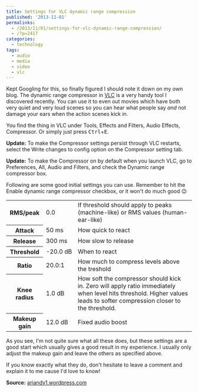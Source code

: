 ---
title: Settings for VLC dynamic range compression
published: '2013-11-01'
permalinks:
  - /2013/11/01/settings-for-vlc-dynamic-range-compression/
  - /?p=2417
categories:
  - technology
tags:
  - audio
  - media
  - video
  - vlc
---

Kept Googling for this, so finally figured I should note it down on my own blog. The dynamic range compressor in [VLC](http://www.videolan.org/vlc/) is a very handy tool I discovered recently. You can use it to even out movies which have both very quiet and very loud scenes so you can hear what people say _and_ not damage your ears when the action scenes kick in.

You find the thing in VLC under Tools, Effects and Filters, Audio Effects, Compressor. Or simply just press <kbd>Ctrl</kbd>+<kbd>E</kbd>.

<b>Update:</b> To make the Compressor settings persist through VLC restarts, select
the Write changes to config option on the Compressor setting tab.

<b>Update:</b> To make the Compressor on by default when you launch VLC, go to Preferences,
All, Audio and Filters, and check the Dynamic range compressor box.

Following are some good initial settings you can use. Remember to hit the Enable dynamic range compressor checkbox, or it won't do much good 😉

<table>
  <tbody>
    <tr>
      <th>RMS/peak</th>
      <td>0.0</td>
      <td>
        If threshold should apply to peaks (machine-like) or RMS values
        (human-ear-like)
      </td>
    </tr>
    <tr>
      <th>Attack</th>
      <td>50 ms</td>
      <td>How quick to react</td>
    </tr>
    <tr>
      <th>Release</th>
      <td>300 ms</td>
      <td>How slow to release</td>
    </tr>
    <tr>
      <th>Threshold</th>
      <td>-20.0 dB</td>
      <td>When to react</td>
    </tr>
    <tr>
      <th>Ratio</th>
      <td>20.0:1</td>
      <td>How much to compress levels above the treshold</td>
    </tr>
    <tr>
      <th>Knee radius</th>
      <td>1.0 dB</td>
      <td>
        How soft the compressor should kick in. Zero will apply ratio
        immediately when level hits threshold. Higher values leads to softer
        compression closer to the threshold.
      </td>
    </tr>
    <tr>
      <th>Makeup gain</th>
      <td>12.0 dB</td>
      <td>Fixed audio boost</td>
    </tr>
  </tbody>
</table>

As you see, I'm not quite sure what all these does, but these settings are a good start which usually gives a good result in my experience. I usually only adjust the makeup gain and leave the others as specified above.

If you know exactly what they do, don't hesitate to leave a comment and explain it to me cause I'd love to know!

**Source:** [ariandy1.wordpress.com](http://ariandy1.wordpress.com/2012/10/18/vlcs-dynamic-range-compression-starter-settings/)
